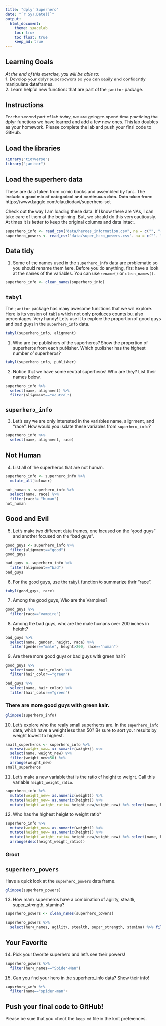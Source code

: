 ```yaml
---
title: "dplyr Superhero"
date: "`r Sys.Date()`"
output:
  html_document: 
    theme: spacelab
    toc: true
    toc_float: true
    keep_md: true
---
```


## Learning Goals  
*At the end of this exercise, you will be able to:*    
1. Develop your dplyr superpowers so you can easily and confidently manipulate dataframes.  
2. Learn helpful new functions that are part of the `janitor` package.  

## Instructions
For the second part of lab today, we are going to spend time practicing the dplyr functions we have learned and add a few new ones. This lab doubles as your homework. Please complete the lab and push your final code to GitHub.  

## Load the libraries
```r
library("tidyverse")
library("janitor")
```

## Load the superhero data
These are data taken from comic books and assembled by fans. The include a good mix of categorical and continuous data.  Data taken from: https://www.kaggle.com/claudiodavi/superhero-set  

Check out the way I am loading these data. If I know there are NAs, I can take care of them at the beginning. But, we should do this very cautiously. At times it is better to keep the original columns and data intact.  
```r
superhero_info <- read_csv("data/heroes_information.csv", na = c("", "-99", "-"))
superhero_powers <- read_csv("data/super_hero_powers.csv", na = c("", "-99", "-"))
```

## Data tidy
1. Some of the names used in the `superhero_info` data are problematic so you should rename them here. Before you do anything, first have a look at the names of the variables. You can use `rename()` or `clean_names()`.    
```r
superhero_info <- clean_names(superhero_info)
```


## `tabyl`
The `janitor` package has many awesome functions that we will explore. Here is its version of `table` which not only produces counts but also percentages. Very handy! Let's use it to explore the proportion of good guys and bad guys in the `superhero_info` data.  
```r
tabyl(superhero_info, alignment)
```

1. Who are the publishers of the superheros? Show the proportion of superheros from each publisher. Which publisher has the highest number of superheros?  
```r
tabyl(superhero_info, publisher)
```

2. Notice that we have some neutral superheros! Who are they? List their names below.  
```r
superhero_info %>% 
  select(name, alignment) %>% 
  filter(alignment=="neutral")
```

## `superhero_info`
3. Let's say we are only interested in the variables name, alignment, and "race". How would you isolate these variables from `superhero_info`?
```r
superhero_info %>% 
  select(name, alignment, race)
```

## Not Human
4. List all of the superheros that are not human.
```r
superhero_info <- superhero_info %>% 
  mutate_all(tolower)
```
```r
not_human <- superhero_info %>% 
  select(name, race) %>% 
  filter(race!= "human")
not_human
```

## Good and Evil
5. Let's make two different data frames, one focused on the "good guys" and another focused on the "bad guys".
```r
good_guys <- superhero_info %>% 
  filter(alignment=="good")
good_guys
```

```r
bad_guys <- superhero_info %>% 
  filter(alignment=="bad")
bad_guys
```

6. For the good guys, use the `tabyl` function to summarize their "race".
```r
tabyl(good_guys, race)
```

7. Among the good guys, Who are the Vampires?
```r
good_guys %>% 
  filter(race=="vampire")
```

8. Among the bad guys, who are the male humans over 200 inches in height?
```r
bad_guys %>% 
  select(name, gender, height, race) %>% 
  filter(gender=="male", height>200, race=="human")
```

9. Are there more good guys or bad guys with green hair?  
```r
good_guys %>% 
  select(name, hair_color) %>% 
  filter(hair_color=="green")
```

```r
bad_guys %>% 
  select(name, hair_color) %>% 
  filter(hair_color=="green")
```
### There are more good guys with green hair. 
```r
glimpse(superhero_info)
```

10. Let's explore who the really small superheros are. In the `superhero_info` data, which have a weight less than 50? Be sure to sort your results by weight lowest to highest. 
```r
small_superheros <- superhero_info %>% 
  mutate(weight_new= as.numeric(weight)) %>% 
  select(name, weight_new) %>% 
  filter(weight_new<50) %>% 
  arrange(weight_new)
small_superheros
```

11. Let's make a new variable that is the ratio of height to weight. Call this variable `height_weight_ratio`.
```r
superhero_info %>%
  mutate(weight_new= as.numeric(weight)) %>% 
  mutate(height_new= as.numeric(height)) %>% 
  mutate(height_weight_ratio= height_new/weight_new) %>% select(name, height_new, weight_new, height_weight_ratio)
```

12. Who has the highest height to weight ratio?  
```r
superhero_info %>%
  mutate(weight_new= as.numeric(weight)) %>% 
  mutate(height_new= as.numeric(height)) %>% 
  mutate(height_weight_ratio= height_new/weight_new) %>% select(name, height_new, weight_new, height_weight_ratio) %>% 
  arrange(desc(height_weight_ratio))
```
### Groot

## `superhero_powers`
Have a quick look at the `superhero_powers` data frame. 
```r
glimpse(superhero_powers)
```

13. How many superheros have a combination of agility, stealth, super_strength, stamina?
```r
superhero_powers <- clean_names(superhero_powers)
```

```r
superhero_powers %>% 
  select(hero_names, agility, stealth, super_strength, stamina) %>% filter(agility=="TRUE", stealth=="TRUE", super_strength=="TRUE", stamina=="TRUE")
```

## Your Favorite
14. Pick your favorite superhero and let's see their powers!
```r
superhero_powers %>% 
  filter(hero_names=="Spider-Man")
```

15. Can you find your hero in the superhero_info data? Show their info!  
```r
superhero_info %>% 
  filter(name=="spider-man")
```

## Push your final code to GitHub!
Please be sure that you check the `keep md` file in the knit preferences.  